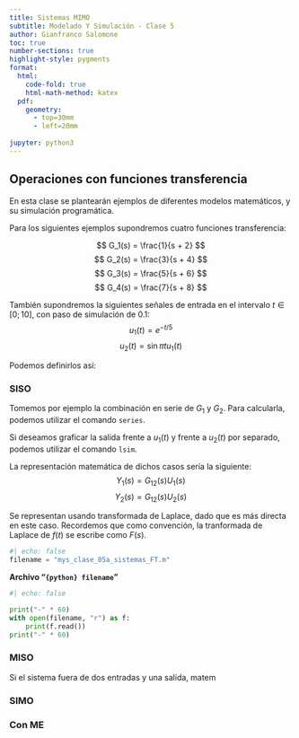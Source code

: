 ```yaml
---
title: Sistemas MIMO
subtitle: Modelado Y Simulación - Clase 5
author: Gianfranco Salomone
toc: true
number-sections: true
highlight-style: pygments
format: 
  html: 
    code-fold: true
    html-math-method: katex
  pdf: 
    geometry: 
      - top=30mm
      - left=20mm
    
jupyter: python3
---
```




## Operaciones con funciones transferencia
En esta clase se plantearán ejemplos de diferentes modelos matemáticos, y su simulación programática.

Para los siguientes ejemplos supondremos cuatro funciones transferencia:

$$ G_1(s) = \frac{1}{s + 2} $$
$$ G_2(s) = \frac{3}{s + 4} $$
$$ G_3(s) = \frac{5}{s + 6} $$
$$ G_4(s) = \frac{7}{s + 8} $$

También supondremos la siguientes señales de entrada en el intervalo $t\in[0;10]$, con paso de simulación de $0.1$:
$$ u_1(t) = e^{-t/5} $$
$$ u_2(t) = \sin{\pi t} u_1(t) $$

Podemos definirlos así:

### SISO
Tomemos por ejemplo la combinación en serie de $G_1$ y $G_2$. Para calcularla, podemos utilizar el comando `series`.

Si deseamos graficar la salida frente a $u_1(t)$ y frente a $u_2(t)$ por separado, podemos utilizar el comando `lsim`.

La representación matemática de dichos casos sería la siguiente:
$$ Y_1(s) = G_{12}(s) U_1(s) $$
$$ Y_2(s) = G_{12}(s) U_2(s) $$

Se representan usando transformada de Laplace, dado que es más directa en este caso. Recordemos que como convención, la tranformada de Laplace de $f(t)$ se escribe como $F(s)$.

```python
#| echo: false
filename = "mys_clase_05a_sistemas_FT.m"
```
**Archivo "`{python} filename`"**

```python
#| echo: false

print("-" * 60)
with open(filename, "r") as f:
    print(f.read())
print("-" * 60)
```

### MISO
Si el sistema fuera de dos entradas y una salida, matem

### SIMO



### Con ME
